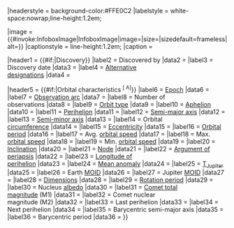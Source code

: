 {{Infobox
|title = <includeonly>{{{name|{{PAGENAMEBASE}}}}}</includeonly>
|headerstyle = background-color:#FFE0C2
|labelstyle = white-space:nowrap;line-height:1.2em;

|image = {{#invoke:InfoboxImage|InfoboxImage|image={{{image|}}}|size={{{image_size|}}}|sizedefault=frameless|alt={{{alt|}}}}}
|captionstyle = line-height:1.2em;
|caption = {{{caption|}}}

|header1  = {{#if:{{{discoverer|}}}{{{discovery_date|}}}{{{designations|}}}|Discovery}}
|label2   = Discovered by
|data2    = {{{discoverer|}}}
|label3   = Discovery date
|data3    = {{{discovery_date|}}}
|label4   = [[Provisional designation in astronomy|Alternative<br />designations]]
|data4    = {{{designations|}}}

|header5  = {{#if:{{{epoch|}}}{{{aphelion|}}}{{{perihelion|}}}{{{semimajor|}}}{{{semiminor|}}}{{{orbital_circ|}}}{{{eccentricity|}}}{{{period|}}}{{{avg_speed|}}}{{{max_speed|}}}{{{min_speed|}}}{{{inclination|}}}{{{last_p|}}}{{{next_p|}}}|Orbital characteristics <sup>[{{{source|http://www.minorplanetcenter.net/iau/Ephemerides/Comets/}}} A]</sup>}}
|label6   = [[Epoch (astronomy)|Epoch]]
|data6    = {{{epoch|}}}
|label7   = [[Observation arc]]
|data7    = {{{obs_arc|}}}
|label8   = Number of<br />observations
|data8    = {{{obs|}}}
|label9   = [[List of comets by type|Orbit type]]
|data9    = {{{orbit|}}}
|label10  = [[Apsis|Aphelion]]
|data10    = {{{aphelion|}}}
|label11  = [[Apsis|Perihelion]]
|data11   = {{{perihelion|}}}
|label12  = [[Semi-major axis]]
|data12   = {{{semimajor|}}}
|label13  = [[Semi-minor axis]]
|data13   = {{{semiminor|}}}
|label14  = Orbital<br />[[circumference]]
|data14   = {{{orbital_circ|}}}
|label15  = [[Orbital eccentricity|Eccentricity]]
|data15   = {{{eccentricity|}}}
|label16  = [[Orbital period]]
|data16   = {{{period|}}}
|label17  = Avg. [[orbital speed]]
|data17   = {{{avg_speed|}}}
|label18  = Max. [[orbital speed]]
|data18   = {{{max_speed|}}}
|label19  = Min. [[orbital speed]]
|data19   = {{{min_speed|}}}
|label20  = [[Orbital inclination|Inclination]]
|data20   = {{{inclination|}}}
|label21  = [[Longitude of the ascending node|Node]]
|data21   = {{{node|}}}
|label22  = [[Argument of periapsis|Argument of<br />periapsis]]
|data22   = {{{peri|}}}
|label23  = [[Longitude of the periapsis|Longitude of<br />perihelion]]
|data23   = {{{long_peri|}}}
|label24  = [[Mean anomaly]]
|data24   = {{{mean|}}}
|label25  = [[Tisserand's parameter|T<sub>Jupiter</sub>]]
|data25   = {{{tjup|}}}
|label26  = Earth [[Minimum orbit intersection distance|MOID]]
|data26   = {{{Earth_moid|}}}
|label27  = Jupiter [[Minimum orbit intersection distance|MOID]]
|data27   = {{{Jupiter_moid|}}}
|label28  = [[Comet nucleus|Dimensions]]
|data28   = {{{dimensions|}}}
|label29  = [[Rotation period]]
|data29   = {{{rotation|}}}
|label30  = Nucleus [[albedo]]
|data30   = {{{albedo|}}}
|label31  = [[Absolute magnitude#Cometary magnitudes|Comet total<br />magnitude]] (M1)
|data31   = {{{M1|}}}
|label32  = Comet nuclear<br />magnitude (M2)
|data32   = {{{M2|}}}
|label33  = Last perihelion
|data33   = {{{last_p|}}}
|label34  = Next perihelion
|data34   = {{{next_p|}}}
|label35  = Barycentric semi-major axis
|data35   = {{{b_semimajor|}}}
|label36  = Barycentric period
|data36   = {{{b_period|}}}
}}<noinclude>
{{Documentation}}
</noinclude>
